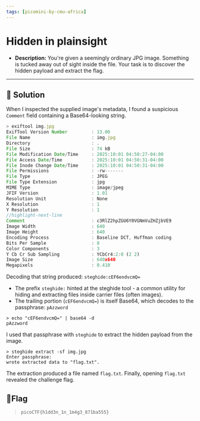 ---
tags: [picomini-by-cmu-africa]
---
# Hidden in plainsight

- **Description:** You're given a seemingly ordinary JPG image. Something is tucked away out of sight inside the file. Your task is to discover the hidden payload and extract the flag. 

---

## 🔎 Solution
When I inspected the supplied image's metadata, I found a suspicious `Comment` field containing a Base64-looking string.
```js
> exiftool img.jpg                                                          
ExifTool Version Number         : 13.00
File Name                       : img.jpg
Directory                       : .
File Size                       : 74 kB
File Modification Date/Time     : 2025:10:01 04:50:27-04:00
File Access Date/Time           : 2025:10:01 04:50:31-04:00
File Inode Change Date/Time     : 2025:10:01 04:50:31-04:00
File Permissions                : -rw-------
File Type                       : JPEG
File Type Extension             : jpg
MIME Type                       : image/jpeg
JFIF Version                    : 1.01
Resolution Unit                 : None
X Resolution                    : 1
Y Resolution                    : 1
//highlight-next-line
Comment                         : c3RlZ2hpZGU6Y0VGNmVuZHZjbVE9
Image Width                     : 640
Image Height                    : 640
Encoding Process                : Baseline DCT, Huffman coding
Bits Per Sample                 : 8
Color Components                : 3
Y Cb Cr Sub Sampling            : YCbCr4:2:0 (2 2)
Image Size                      : 640x640
Megapixels                      : 0.410
```

Decoding that string produced: `steghide:cEF6endvcmQ=`
- The prefix `steghide:` hinted at the steghide tool - a common utility for hiding and extracting files inside carrier files (often images). 
- The trailing portion (`cEF6endvcmQ=`) is itself Base64, which decodes to the passphrase: `pAzzword`
```
> echo "cEF6endvcmQ=" | base64 -d                 
pAzzword
```
I used that passphrase with `steghide` to extract the hidden payload from the image.
```
> steghide extract -sf img.jpg   
Enter passphrase: 
wrote extracted data to "flag.txt".
```
The extraction produced a file named `flag.txt`.
Finally, opening `flag.txt` revealed the challenge flag.

## 🚩Flag
> `picoCTF{h1dd3n_1n_1m4g3_871ba555}`
